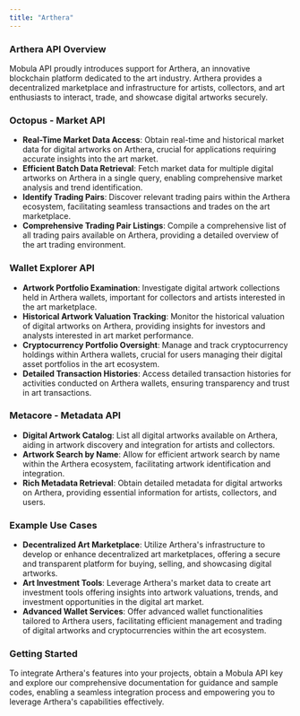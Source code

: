 ```yaml
---
title: "Arthera"
---
```


### Arthera API Overview

Mobula API proudly introduces support for Arthera, an innovative blockchain platform dedicated to the art industry. Arthera provides a decentralized marketplace and infrastructure for artists, collectors, and art enthusiasts to interact, trade, and showcase digital artworks securely.

### Octopus - Market API

- **Real-Time Market Data Access**: Obtain real-time and historical market data for digital artworks on Arthera, crucial for applications requiring accurate insights into the art market.
- **Efficient Batch Data Retrieval**: Fetch market data for multiple digital artworks on Arthera in a single query, enabling comprehensive market analysis and trend identification.
- **Identify Trading Pairs**: Discover relevant trading pairs within the Arthera ecosystem, facilitating seamless transactions and trades on the art marketplace.
- **Comprehensive Trading Pair Listings**: Compile a comprehensive list of all trading pairs available on Arthera, providing a detailed overview of the art trading environment.

### Wallet Explorer API

- **Artwork Portfolio Examination**: Investigate digital artwork collections held in Arthera wallets, important for collectors and artists interested in the art marketplace.
- **Historical Artwork Valuation Tracking**: Monitor the historical valuation of digital artworks on Arthera, providing insights for investors and analysts interested in art market performance.
- **Cryptocurrency Portfolio Oversight**: Manage and track cryptocurrency holdings within Arthera wallets, crucial for users managing their digital asset portfolios in the art ecosystem.
- **Detailed Transaction Histories**: Access detailed transaction histories for activities conducted on Arthera wallets, ensuring transparency and trust in art transactions.

### Metacore - Metadata API

- **Digital Artwork Catalog**: List all digital artworks available on Arthera, aiding in artwork discovery and integration for artists and collectors.
- **Artwork Search by Name**: Allow for efficient artwork search by name within the Arthera ecosystem, facilitating artwork identification and integration.
- **Rich Metadata Retrieval**: Obtain detailed metadata for digital artworks on Arthera, providing essential information for artists, collectors, and users.

### Example Use Cases

- **Decentralized Art Marketplace**: Utilize Arthera's infrastructure to develop or enhance decentralized art marketplaces, offering a secure and transparent platform for buying, selling, and showcasing digital artworks.
- **Art Investment Tools**: Leverage Arthera's market data to create art investment tools offering insights into artwork valuations, trends, and investment opportunities in the digital art market.
- **Advanced Wallet Services**: Offer advanced wallet functionalities tailored to Arthera users, facilitating efficient management and trading of digital artworks and cryptocurrencies within the art ecosystem.

### Getting Started

To integrate Arthera's features into your projects, obtain a Mobula API key and explore our comprehensive documentation for guidance and sample codes, enabling a seamless integration process and empowering you to leverage Arthera's capabilities effectively.
